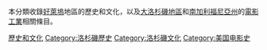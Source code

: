 {{commonscat|Hollywood history}}
本分類收錄[[好萊塢|好萊塢]]地區的歷史和文化，以及[[大洛杉磯地區|大洛杉磯地區]]和[[南加利福尼亞州|南加利福尼亞州]]的[[電影工業|電影工業]]相關條目。

[[Category:好萊塢|歷史和文化]]
[[Category:洛杉磯歷史|Category:洛杉磯歷史]]
[[Category:洛杉磯文化|Category:洛杉磯文化]]
[[Category:美国电影史|Category:美国电影史]]